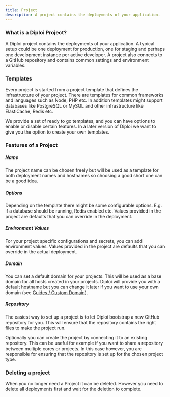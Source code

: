 ```yaml
---
title: Project
description: A project contains the deployments of your application.
---
```


### What is a Diploi Project?

A Diploi project contains the deployments of your application. A typical
setup could be one deployment for production, one for staging and perhaps
one development instance per active developer. A project also connects to
a GitHub repository and contains common settings and environment variables.

### Templates

Every project is started from a project template that defines the
infrastructure of your project. There are templates for common
frameworks and languages such as Node, PHP etc. In addition templates
might support databases like PostgreSQL or MySQL and other infrastructure
like ElastiCache, Redis etc.

We provide a set of ready to go templates, and you can have options to enable or
disable certain features.
In a later version of Diploi we want to give you the
option to create your own templates.

### Features of a Project

##### Name

The project name can be chosen freely but will be used as a template for both deployment
names and hostnames so choosing a good short one can be a good idea.

##### Options

Depending on the template there might be some configurable options. E.g. if a database
should be running, Redis enabled etc. Values provided in the project are defaults that
you can override in the deployment.

##### Environment Values

For your project specific configurations and secrets, you can add environment values.
Values provided in the project are defaults that you can override in the actual
deployment.

##### Domain

You can set a default domain for your projects. This will be used as a base domain for all
hosts created in your projects. Diploi will provide you with a default hostname but you
can change it later if you want to use your own domain
(see [Guides / Custom Domain](/guides/custom-domain)).

##### Repository

The easiest way to set up a project is to let Diploi bootstrap a new GitHub repository for
you. This will ensure that the repository contains the right files to make the project run.

Optionally you can create the project by connecting it to an existing repository. This can be
useful for example if you want to share a repository between multiple cores or projects.
In this case however, you are responsible for ensuring that the repository is set up for the
chosen project type.

### Deleting a project

When you no longer need a Project it can be deleted. However you need to delete all deployments
first and wait for the deletion to complete.
